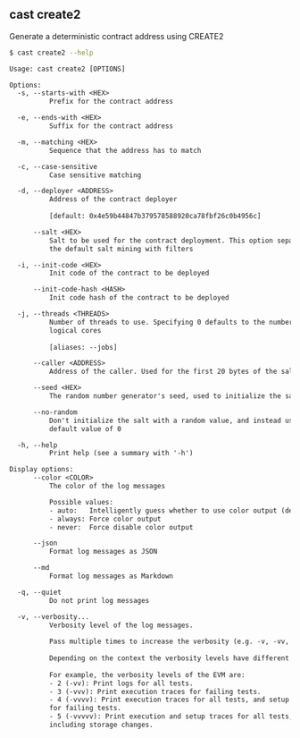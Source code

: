 ## cast create2

Generate a deterministic contract address using CREATE2

```bash
$ cast create2 --help
```

```txt
Usage: cast create2 [OPTIONS]

Options:
  -s, --starts-with <HEX>
          Prefix for the contract address

  -e, --ends-with <HEX>
          Suffix for the contract address

  -m, --matching <HEX>
          Sequence that the address has to match

  -c, --case-sensitive
          Case sensitive matching

  -d, --deployer <ADDRESS>
          Address of the contract deployer
          
          [default: 0x4e59b44847b379578588920ca78fbf26c0b4956c]

      --salt <HEX>
          Salt to be used for the contract deployment. This option separate from
          the default salt mining with filters

  -i, --init-code <HEX>
          Init code of the contract to be deployed

      --init-code-hash <HASH>
          Init code hash of the contract to be deployed

  -j, --threads <THREADS>
          Number of threads to use. Specifying 0 defaults to the number of
          logical cores
          
          [aliases: --jobs]

      --caller <ADDRESS>
          Address of the caller. Used for the first 20 bytes of the salt

      --seed <HEX>
          The random number generator's seed, used to initialize the salt

      --no-random
          Don't initialize the salt with a random value, and instead use the
          default value of 0

  -h, --help
          Print help (see a summary with '-h')

Display options:
      --color <COLOR>
          The color of the log messages

          Possible values:
          - auto:   Intelligently guess whether to use color output (default)
          - always: Force color output
          - never:  Force disable color output

      --json
          Format log messages as JSON

      --md
          Format log messages as Markdown

  -q, --quiet
          Do not print log messages

  -v, --verbosity...
          Verbosity level of the log messages.
          
          Pass multiple times to increase the verbosity (e.g. -v, -vv, -vvv).
          
          Depending on the context the verbosity levels have different meanings.
          
          For example, the verbosity levels of the EVM are:
          - 2 (-vv): Print logs for all tests.
          - 3 (-vvv): Print execution traces for failing tests.
          - 4 (-vvvv): Print execution traces for all tests, and setup traces
          for failing tests.
          - 5 (-vvvvv): Print execution and setup traces for all tests,
          including storage changes.
```